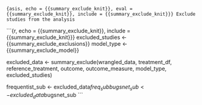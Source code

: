 ```{asis, echo = {{summary_exclude_knit}}, eval = {{summary_exclude_knit}}, include = {{summary_exclude_knit}}}
Exclude studies from the analysis
```

```{r, echo = {{summary_exclude_knit}}, include = {{summary_exclude_knit}}}
excluded_studies <- {{summary_exclude_exclusions}}
model_type <- {{summary_exclude_model}}

excluded_data <- summary_exclude(wrangled_data, treatment_df, reference_treatment, outcome, outcome_measure, model_type, excluded_studies)

frequentist_sub <- excluded_data$freq_sub
bugsnet_sub <- excluded_data$bugsnet_sub
```
